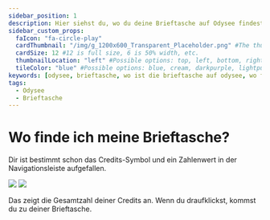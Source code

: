 ---
sidebar_position: 1
description: Hier siehst du, wo du deine Brieftasche auf Odysee findest.
sidebar_custom_props:
  faIcon: "fa-circle-play"
  cardThumbnail: "/img/g_1200x600_Transparent_Placeholder.png" #The thumbnail on the category card.
  cardSize: 12 #12 is full size, 6 is 50% width, etc.
  thumbnailLocation: "left" #Possible options: top, left, bottom, right, none
  tileColor: "blue" #Possible options: blue, cream, darkpurple, lightpurple, mauve, orange, pink, none
keywords: [odysee, brieftasche, wo ist die brieftasche auf odysee, wo finde ich die odysee brieftasche, brieftasche ort auf odysee, brieftaschen-funktion auf odysee finden, wo brieftasche von odysee, odysee brieftasche ort]
tags:
  - Odysee
  - Brieftasche
---

# Wo finde ich meine Brieftasche? 

Dir ist bestimmt schon das Credits-Symbol <OdyseeIcon type="credits"/> und ein Zahlenwert in der Navigationsleiste aufgefallen. 

<Image src="/img/de/locate_wallet_desktop_dark.png#dark" />
<Image src="/img/de/locate_wallet_desktop_light.png#light" />

Das zeigt die Gesamtzahl deiner Credits an. Wenn du draufklickst, kommst du zu deiner <OdyseeButton url="https://odysee.com/$/wallet"><OdyseeIcon type="credits"/> Brieftasche</OdyseeButton>. 